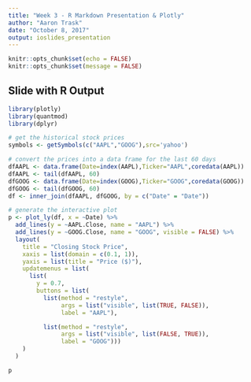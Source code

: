 ```yaml
---
title: "Week 3 - R Markdown Presentation & Plotly"
author: "Aaron Trask"
date: "October 8, 2017"
output: ioslides_presentation
---
```


```r
knitr::opts_chunk$set(echo = FALSE)
knitr::opts_chunk$set(message = FALSE)
```


## Slide with R Output

```r
library(plotly)
library(quantmod)
library(dplyr)

# get the historical stock prices
symbols <- getSymbols(c("AAPL","GOOG"),src='yahoo')

# convert the prices into a data frame for the last 60 days
dfAAPL <- data.frame(Date=index(AAPL),Ticker="AAPL",coredata(AAPL))
dfAAPL <- tail(dfAAPL, 60)
dfGOOG <- data.frame(Date=index(GOOG),Ticker="GOOG",coredata(GOOG))
dfGOOG <- tail(dfGOOG, 60)
df <- inner_join(dfAAPL, dfGOOG, by = c("Date" = "Date"))

# generate the interactive plot
p <- plot_ly(df, x = ~Date) %>%
  add_lines(y = ~AAPL.Close, name = "AAPL") %>%
  add_lines(y = ~GOOG.Close, name = "GOOG", visible = FALSE) %>%
  layout(
    title = "Closing Stock Price",
    xaxis = list(domain = c(0.1, 1)),
    yaxis = list(title = "Price ($)"),
    updatemenus = list(
      list(
        y = 0.7,
        buttons = list(
          list(method = "restyle",
               args = list("visible", list(TRUE, FALSE)),
               label = "AAPL"),

          list(method = "restyle",
               args = list("visible", list(FALSE, TRUE)),
               label = "GOOG")))
    )
  )

p
```
